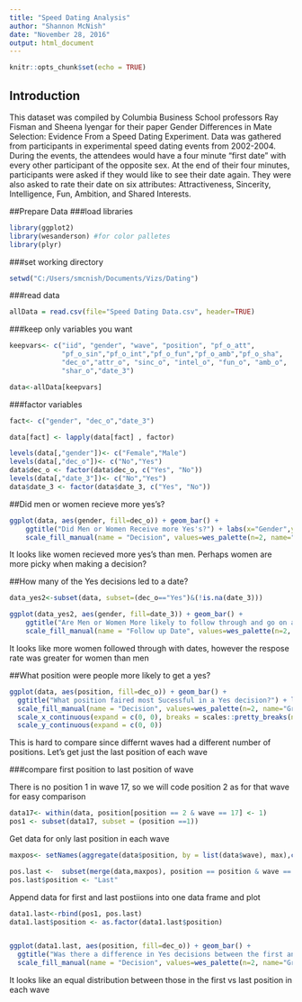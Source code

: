 ```yaml
---
title: "Speed Dating Analysis"
author: "Shannon McNish"
date: "November 28, 2016"
output: html_document
---
```


```r
knitr::opts_chunk$set(echo = TRUE)
```

## Introduction

This dataset was compiled by Columbia Business School professors Ray Fisman and Sheena Iyengar for their paper Gender Differences in Mate Selection: Evidence From a Speed Dating Experiment.
Data was gathered from participants in experimental speed dating events from 2002-2004. During the events, the attendees would have a four minute "first date" with every other participant of the opposite sex. At the end of their four minutes, participants were asked if they would like to see their date again. They were also asked to rate their date on six attributes: Attractiveness, Sincerity, Intelligence, Fun, Ambition, and Shared Interests.

##Prepare Data
###load libraries
```r
library(ggplot2)
library(wesanderson) #for color palletes
library(plyr)
```
###set working directory
```r
setwd("C:/Users/smcnish/Documents/Vizs/Dating")
```
###read data
```r
allData = read.csv(file="Speed Dating Data.csv", header=TRUE)
```
###keep only variables you want
```r
keepvars<- c("iid", "gender", "wave", "position", "pf_o_att", 
             "pf_o_sin","pf_o_int","pf_o_fun","pf_o_amb","pf_o_sha",
             "dec_o","attr_o", "sinc_o", "intel_o", "fun_o", "amb_o",
             "shar_o","date_3")

data<-allData[keepvars]
```
###factor variables
```r
fact<- c("gender", "dec_o","date_3") 

data[fact] <- lapply(data[fact] , factor) 

levels(data[,"gender"])<- c("Female","Male")
levels(data[,"dec_o"])<- c("No","Yes")
data$dec_o <- factor(data$dec_o, c("Yes", "No"))
levels(data[,"date_3"])<- c("No","Yes")
data$date_3 <- factor(data$date_3, c("Yes", "No"))
```

##Did men or women recieve more yes's?
```r
ggplot(data, aes(gender, fill=dec_o)) + geom_bar() + 
    ggtitle("Did Men or Women Receive more Yes's?") + labs(x="Gender",y="Count") + 
    scale_fill_manual(name = "Decision", values=wes_palette(n=2, name="GrandBudapest"))
```


It looks like women recieved more yes's than men. Perhaps women are more picky when making a decision?

##How many of the Yes decisions led to a date?
```r
data_yes2<-subset(data, subset=(dec_o=="Yes")&(!is.na(date_3)))

ggplot(data_yes2, aes(gender, fill=date_3)) + geom_bar() + 
    ggtitle("Are Men or Women More likely to follow through and go on a date?") + labs(x="Gender",y="Count") +
    scale_fill_manual(name = "Follow up Date", values=wes_palette(n=2, name="GrandBudapest"))
```


It looks like more women followed through with dates, however the respose rate was greater for women than men

##What position were people more likely to get a yes?
```r
ggplot(data, aes(position, fill=dec_o)) + geom_bar() +
  ggtitle("What position faired most Sucessful in a Yes decision?") + labs(x="Wave",y="Count") +
  scale_fill_manual(name = "Decision", values=wes_palette(n=2, name="GrandBudapest")) +
  scale_x_continuous(expand = c(0, 0), breaks = scales::pretty_breaks(n = 20)) + 
  scale_y_continuous(expand = c(0, 0))
```
This is hard to compare since differnt waves had a different number of positions. 
Let's get just the last position of each wave

###compare first position to last position of wave

There is no position 1 in wave 17, so we will code position 2 as for that wave for easy comparison
```r
data17<- within(data, position[position == 2 & wave == 17] <- 1)
pos1 <- subset(data17, subset = (position ==1))
```


Get data for only last position in each wave
```r
maxpos<- setNames(aggregate(data$position, by = list(data$wave), max),c("wave","position"))

pos.last <-  subset(merge(data,maxpos), position == position & wave == wave)        
pos.last$position <- "Last"
```


Append data for first and last postiions into one data frame and plot
```r
data1.last<-rbind(pos1, pos.last)
data1.last$position <- as.factor(data1.last$position)


ggplot(data1.last, aes(position, fill=dec_o)) + geom_bar() +
  ggtitle("Was there a difference in Yes decisions between the first and last position?") + labs(x="Position",y="Count") +
  scale_fill_manual(name = "Decision", values=wes_palette(n=2, name="GrandBudapest")) 
```


It looks like an equal distribution between those in the first vs last position in each wave


